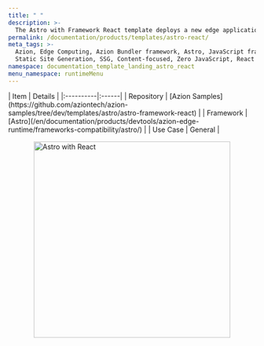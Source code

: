 ```yaml
---
title: " "
description: >-
  The Astro with Framework React template deploys a new edge application based on Astro working with React.
permalink: /documentation/products/templates/astro-react/
meta_tags: >-
  Azion, Edge Computing, Azion Bundler framework, Astro, JavaScript frameworks,
  Static Site Generation, SSG, Content-focused, Zero JavaScript, React
namespace: documentation_template_landing_astro_react
menu_namespace: runtimeMenu
---
```


<div class="[&_.flex.flex-col]:!gap-4 [&_.flex.flex-col]:md:!gap-8 [&_.flex.flex-col]:2xl:!gap-16">
  <HeroHome
    title="Astro with React Framework"
    description="The Astro with React Framework template deploys a new edge application based on Astro working with React. Using this template, you can write your React components as .jsx or .tsx files in your project."
    logos={[]}
    buttons={[
      { label: "Deploy template", link: "https://console.azion.com/create/astro/astro-with-framework-react", outlined: false, icon: "ai ai-azion", iconPos: "left" },
      { label: "View demo", link: "https://flrfded7id.map.azionedge.net/", severity: "secondary" }
    ]}
  />
</div>

<div style="display: flex; gap: 1rem; align-items: center; flex-direction: row; flex-wrap: wrap;">
  <div style="flex: 1; min-width: 300px;">
    | Item | Details |
    |:----------|:------|
    | Repository | [Azion Samples](https://github.com/aziontech/azion-samples/tree/dev/templates/astro/astro-framework-react) |
    | Framework | [Astro](/en/documentation/products/devtools/azion-edge-runtime/frameworks-compatibility/astro/) |
    | Use Case | General |
  </div>
  <div style="display: flex; justify-content: center; align-items: center; flex: 1; min-width: 300px;">
    <img src="/assets/docs/images/uploads/template-showcase/astro/astro-react.png" width="400" alt="Astro with React" style="max-width: 100%; height: auto;" />
  </div>
</div>
